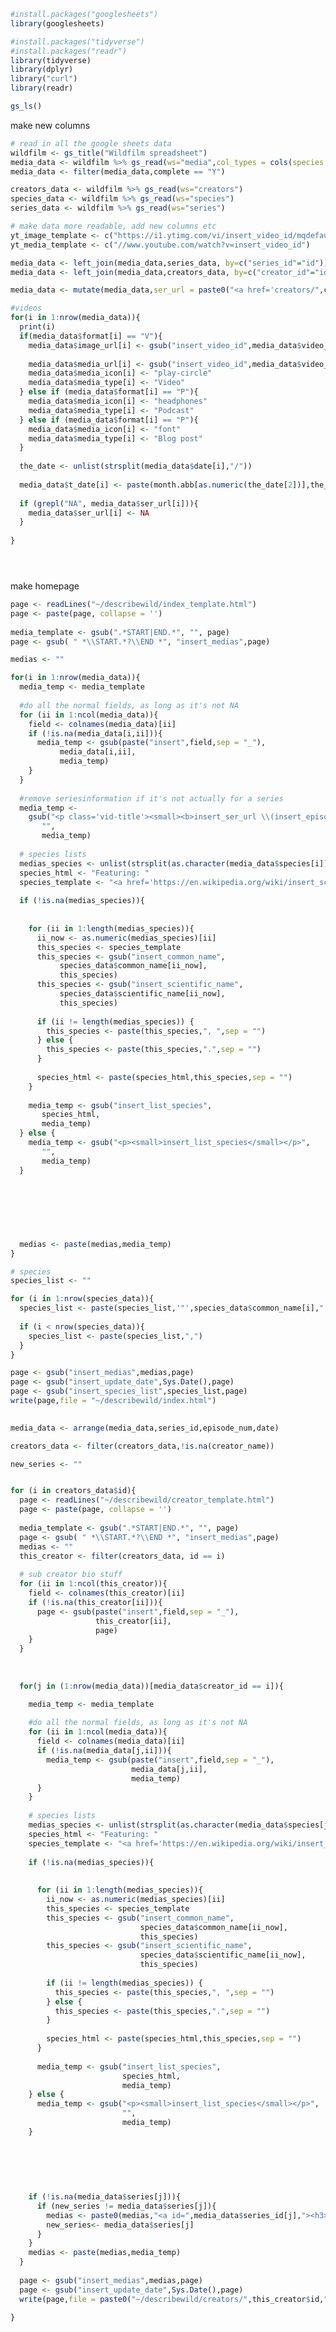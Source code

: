 ```r
#install.packages("googlesheets")
library(googlesheets)

#install.packages("tidyverse")
#install.packages("readr")
library(tidyverse)
library(dplyr)
library("curl")
library(readr)

gs_ls()

```

make new columns
```r
# read in all the google sheets data
wildfilm <- gs_title("Wildfilm spreadsheet")
media_data <- wildfilm %>% gs_read(ws="media",col_types = cols(species = col_character()))
media_data <- filter(media_data,complete == "Y")

creators_data <- wildfilm %>% gs_read(ws="creators")
species_data <- wildfilm %>% gs_read(ws="species")
series_data <- wildfilm %>% gs_read(ws="series")

# make data more readable, add new columns etc
yt_image_template <- c("https://i1.ytimg.com/vi/insert_video_id/mqdefault.jpg")
yt_media_template <- c("//www.youtube.com/watch?v=insert_video_id")

media_data <- left_join(media_data,series_data, by=c("series_id"="id"))
media_data <- left_join(media_data,creators_data, by=c("creator_id"="id"))

media_data <- mutate(media_data,ser_url = paste0("<a href='creators/",creator_id,".html#",series_id,"'>",series,"</a>"))

#videos
for(i in 1:nrow(media_data)){
  print(i)
  if(media_data$format[i] == "V"){
    media_data$image_url[i] <- gsub("insert_video_id",media_data$video_id[i],yt_image_template)
    
    media_data$media_url[i] <- gsub("insert_video_id",media_data$video_id[i],yt_media_template)
    media_data$media_icon[i] <- "play-circle"
    media_data$media_type[i] <- "Video"
  } else if (media_data$format[i] == "P"){
    media_data$media_icon[i] <- "headphones"
    media_data$media_type[i] <- "Podcast"
  } else if (media_data$format[i] == "P"){
    media_data$media_icon[i] <- "font"
    media_data$media_type[i] <- "Blog post"
  }
  
  the_date <- unlist(strsplit(media_data$date[i],"/"))
  
  media_data$t_date[i] <- paste(month.abb[as.numeric(the_date[2])],the_date[1])
  
  if (grepl("NA", media_data$ser_url[i])){
    media_data$ser_url[i] <- NA
  }
  
}





```


make homepage
```r



page <- readLines("~/describewild/index_template.html")
page <- paste(page, collapse = '')
  
media_template <- gsub(".*START|END.*", "", page)
page <- gsub( " *\\START.*?\\END *", "insert_medias",page)

medias <- ""

for(i in 1:nrow(media_data)){
  media_temp <- media_template
  
  #do all the normal fields, as long as it's not NA
  for (ii in 1:ncol(media_data)){
    field <- colnames(media_data)[ii]
    if (!is.na(media_data[i,ii])){
      media_temp <- gsub(paste("insert",field,sep = "_"),
           media_data[i,ii],
           media_temp)
    }
  }
  
  #remove seriesinformation if it's not actually for a series
  media_temp <- 
    gsub("<p class='vid-title'><small><b>insert_ser_url \\(insert_episode_num/insert_num_of_eps\\)</b> </small></p>",
       "",
       media_temp)
  
  # species lists
  medias_species <- unlist(strsplit(as.character(media_data$species[i]),","))
  species_html <- "Featuring: "
  species_template <- "<a href='https://en.wikipedia.org/wiki/insert_scientific_name' data-lity>insert_common_name (<i>insert_scientific_name</i>)</a>"
    
  if (!is.na(medias_species)){
    
    
    for (ii in 1:length(medias_species)){
      ii_now <- as.numeric(medias_species)[ii]
      this_species <- species_template
      this_species <- gsub("insert_common_name",
           species_data$common_name[ii_now],
           this_species)
      this_species <- gsub("insert_scientific_name",
           species_data$scientific_name[ii_now],
           this_species)
      
      if (ii != length(medias_species)) {
        this_species <- paste(this_species,", ",sep = "")
      } else {
        this_species <- paste(this_species,".",sep = "")
      }
      
      species_html <- paste(species_html,this_species,sep = "")
    }
    
    media_temp <- gsub("insert_list_species",
       species_html,
       media_temp)
  } else {
    media_temp <- gsub("<p><small>insert_list_species</small></p>",
       "",
       media_temp)
  }
  
  
  
  
  

  
  medias <- paste(medias,media_temp)
}

# species
species_list <- ""

for (i in 1:nrow(species_data)){
  species_list <- paste(species_list,'"',species_data$common_name[i]," (",species_data$scientific_name[i],')"',sep = "")
  
  if (i < nrow(species_data)){
    species_list <- paste(species_list,",")
  }
}

page <- gsub("insert_medias",medias,page)
page <- gsub("insert_update_date",Sys.Date(),page)
page <- gsub("insert_species_list",species_list,page)
write(page,file = "~/describewild/index.html")
 
```



```r
media_data <- arrange(media_data,series_id,episode_num,date)

creators_data <- filter(creators_data,!is.na(creator_name))

new_series <- ""


for (i in creators_data$id){
  page <- readLines("~/describewild/creator_template.html")
  page <- paste(page, collapse = '')
  
  media_template <- gsub(".*START|END.*", "", page)
  page <- gsub( " *\\START.*?\\END *", "insert_medias",page)
  medias <- ""
  this_creator <- filter(creators_data, id == i)
  
  # sub creator bio stuff
  for (ii in 1:ncol(this_creator)){
    field <- colnames(this_creator)[ii]
    if (!is.na(this_creator[ii])){
      page <- gsub(paste("insert",field,sep = "_"),
                   this_creator[ii],
                   page)
    }
  }
  
  
  
  for(j in (1:nrow(media_data))[media_data$creator_id == i]){

    media_temp <- media_template
    
    #do all the normal fields, as long as it's not NA
    for (ii in 1:ncol(media_data)){
      field <- colnames(media_data)[ii]
      if (!is.na(media_data[j,ii])){
        media_temp <- gsub(paste("insert",field,sep = "_"),
                           media_data[j,ii],
                           media_temp)
      }
    }
    
    # species lists
    medias_species <- unlist(strsplit(as.character(media_data$species[j]),","))
    species_html <- "Featuring: "
    species_template <- "<a href='https://en.wikipedia.org/wiki/insert_scientific_name' data-lity>insert_common_name (<i>insert_scientific_name</i>)</a>"
    
    if (!is.na(medias_species)){
      
      
      for (ii in 1:length(medias_species)){
        ii_now <- as.numeric(medias_species)[ii]
        this_species <- species_template
        this_species <- gsub("insert_common_name",
                             species_data$common_name[ii_now],
                             this_species)
        this_species <- gsub("insert_scientific_name",
                             species_data$scientific_name[ii_now],
                             this_species)
        
        if (ii != length(medias_species)) {
          this_species <- paste(this_species,", ",sep = "")
        } else {
          this_species <- paste(this_species,".",sep = "")
        }
        
        species_html <- paste(species_html,this_species,sep = "")
      }
      
      media_temp <- gsub("insert_list_species",
                         species_html,
                         media_temp)
    } else {
      media_temp <- gsub("<p><small>insert_list_species</small></p>",
                         "",
                         media_temp)
    }
    
    
    
    
    
    
    if (!is.na(media_data$series[j])){
      if (new_series != media_data$series[j]){
        medias <- paste0(medias,"<a id=",media_data$series_id[j],"><h3>",media_data$series[j],"</h3></a>")
        new_series<- media_data$series[j]
      }
    }
    medias <- paste(medias,media_temp)
  }
  
  page <- gsub("insert_medias",medias,page)
  page <- gsub("insert_update_date",Sys.Date(),page)
  write(page,file = paste0("~/describewild/creators/",this_creator$id,".html"))
  
}







```





